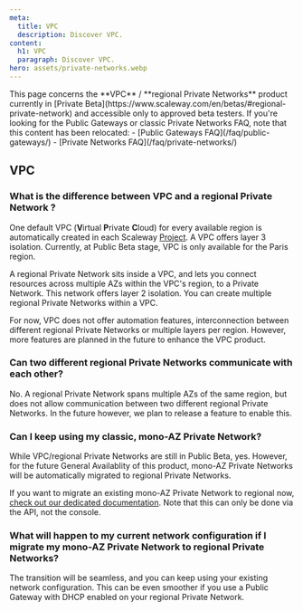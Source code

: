 ```yaml
---
meta:
  title: VPC 
  description: Discover VPC. 
content:
  h1: VPC 
  paragraph: Discover VPC.
hero: assets/private-networks.webp
---
```


<Message type="note">
  This page concerns the **VPC** / **regional Private Networks** product currently in [Private Beta](https://www.scaleway.com/en/betas/#regional-private-network) and accessible only to approved beta testers. If you're looking for the Public Gateways or classic Private Networks FAQ, note that this content has been relocated:
  - [Public Gateways FAQ](/faq/public-gateways/)
  - [Private Networks FAQ](/faq/private-networks/)
</Message>

## VPC

### What is the difference between VPC and a regional Private Network ?
One default VPC (**V**irtual **P**rivate **C**loud) for every available region is automatically created in each Scaleway [Project](/console/my-project/concepts/#project). A VPC offers layer 3 isolation. Currently, at Public Beta stage, VPC is only available for the Paris region.

A regional Private Network sits inside a VPC, and lets you connect resources across multiple AZs within the VPC's region, to a Private Network. This network offers layer 2 isolation. You can create multiple regional Private Networks within a VPC.

For now, VPC does not offer automation features, interconnection between different regional Private Networks or multiple layers per region. However, more features are planned in the future to enhance the VPC product.

### Can two different regional Private Networks communicate with each other?

No. A regional Private Network spans multiple AZs of the same region, but does not allow communication between two different regional Private Networks. In the future however, we plan to release a feature to enable this.

### Can I keep using my classic, mono-AZ Private Network?
While VPC/regional Private Networks are still in Public Beta, yes. However, for the future General Availablity of this product, mono-AZ Private Networks will be automatically migrated to regional Private Networks.

If you want to migrate an existing mono-AZ Private Network to regional now, [check out our dedicated documentation](/network/vpc/api-cli/vpc-private-beta/#migrating-existing-zonal-private-networks-to-regional-private-networks). Note that this can only be done via the API, not the console.

### What will happen to my current network configuration if I migrate my mono-AZ Private Network to regional Private Networks? 
The transition will be seamless, and you can keep using your existing network configuration. This can be even smoother if you use a Public Gateway with DHCP enabled on your regional Private Network.
